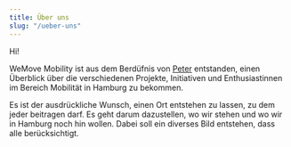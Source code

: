 ---
title: Über uns
slug: "/ueber-uns"
---

Hi!

WeMove Mobility ist aus dem Berdüfnis von [Peter](https://twitter.com/ppult) entstanden, einen Überblick über die verschiedenen Projekte, Initiativen und Enthusiastinnen im Bereich Mobilität in Hamburg zu bekommen.

Es ist der ausdrückliche Wunsch, einen Ort entstehen zu lassen, zu dem jeder beitragen darf. Es geht darum dazustellen, wo wir stehen und wo wir in Hamburg noch hin wollen. Dabei soll ein diverses Bild entstehen, dass alle berücksichtigt.